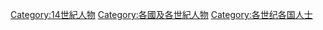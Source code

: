 [[Category:14世紀人物|Category:14世紀人物]]
[[Category:各國及各世紀人物|Category:各國及各世紀人物]]
[[Category:各世纪各国人士|Category:各世纪各国人士]]